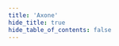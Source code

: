 ```yaml
---
title: 'Axone'
hide_title: true
hide_table_of_contents: false
---
```



<ChainLayout>
  <ChainHero
    name="Axone"
    iconUrl="img/axone-icon.svg"
    bgColor=""
    scope="testnet"
    chainId="axone-dentrite-1"
    nodeVersion="v10.0.0"
    token=""
    stakeUrl=""
    restakeUrl=""
    websiteUrl="https://www.axone.xyz/"
    githubUrl="https://github.com/axone-protocol"
    xUrl="https://x.com/axonexyz"
    discordUrl="https://discord.gg/axone"
  />

  <ProductLinks
    appUrl=""
    appImageUrl="img/products/"
    explorerUrl=""
    faucetUrl=""
  />

  <ToolsGrid
    chainName="axone"
    showInstall={true}
    showUpgrade={true}
    showGenesis={true}
    showCli={true}
    showEndpoints={true}
    showStateSync={true}
    showSnapshot={true}
    showLivePeers={true}
    showSeed={true}
    showAddressBook={true}
    showExplorersList={false}
    showPublicEndpoints={false}
    showUsefulTools={false}
    showUpgradeWatcher={false}
  />

</ChainLayout>
